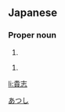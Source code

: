 ==Japanese==
{{ja-kanjitab|貴|志}}

===Proper noun===
{{ja-pos|proper|あつし}}

# {{given name|male|lang=ja}}

{{ja-pos|proper|たかし}}

# {{given name|male|lang=ja}}

[[Category:Japanese male given names|あつし]]

[[li:貴志]]